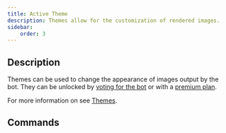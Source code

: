 ```yaml
---
title: Active Theme
description: Themes allow for the customization of rendered images.
sidebar:
    order: 3
---
```


## Description

Themes can be used to change the appearance of images output by the bot. They can be unlocked by [voting for the bot](/misc/voting/) or with a [premium plan](/premium/plans/).

For more information on see [Themes](/misc/themes/).

## Commands


<CommandInfo
    commandSyntax="/settings"
    commandDescription="Configure your Statalytics settings, including your active theme."
/>
